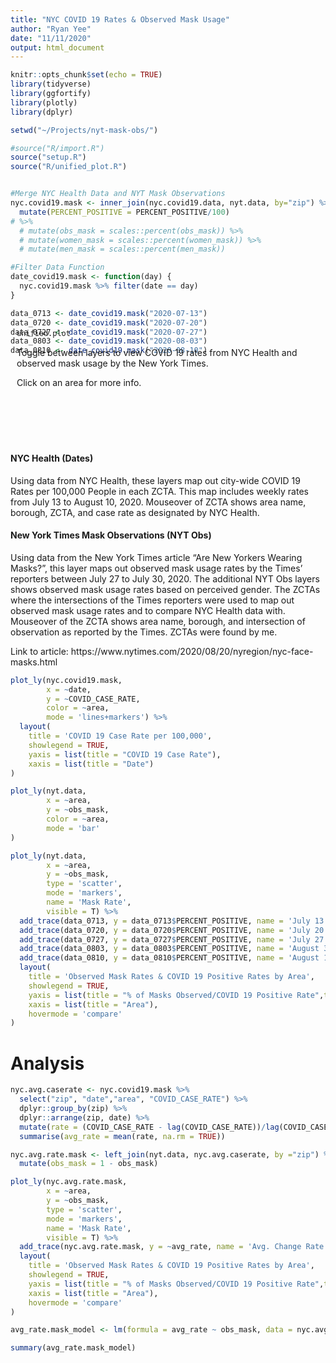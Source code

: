 ```yaml
---
title: "NYC COVID 19 Rates & Observed Mask Usage"
author: "Ryan Yee"
date: "11/11/2020"
output: html_document
---
```


```r
knitr::opts_chunk$set(echo = TRUE)
library(tidyverse)
library(ggfortify)
library(plotly)
library(dplyr)

setwd("~/Projects/nyt-mask-obs/")

#source("R/import.R")
source("setup.R")
source("R/unified_plot.R")


#Merge NYC Health Data and NYT Mask Observations
nyc.covid19.mask <- inner_join(nyc.covid19.data, nyt.data, by="zip") %>% 
  mutate(PERCENT_POSITIVE = PERCENT_POSITIVE/100)
# %>% 
  # mutate(obs_mask = scales::percent(obs_mask)) %>% 
  # mutate(women_mask = scales::percent(women_mask)) %>% 
  # mutate(men_mask = scales::percent(men_mask))

#Filter Data Function
date_covid19.mask <- function(day) {
  nyc.covid19.mask %>% filter(date == day)
}

data_0713 <- date_covid19.mask("2020-07-13")
data_0720 <- date_covid19.mask("2020-07-20")
data_0727 <- date_covid19.mask("2020-07-27")
data_0803 <- date_covid19.mask("2020-08-03")
data_0810 <- date_covid19.mask("2020-08-10")


```

<div style= "float:right;position: relative; top: -80px; padding:10px">

```r
unified.plot
```
Toggle between layers to view COVID 19 rates from NYC Health and observed mask usage by the New York Times. 

Click on an area for more info.

</div>

<p style="font-size:10px">
#### NYC Health (Dates)

Using data from NYC Health, these layers map out city-wide COVID 19 Rates per 100,000 People in each ZCTA. This map includes weekly rates from July 13 to August 10, 2020. Mouseover of ZCTA shows area name, borough, ZCTA, and case rate as designated by NYC Health.

#### New York Times Mask Observations (NYT Obs)

Using data from the New York Times article "Are New Yorkers Wearing Masks?", this layer maps out observed mask usage rates by the Times' reporters between July 27 to July 30, 2020. The additional NYT Obs layers shows observed mask usage rates based on perceived gender. The ZCTAs where the intersections of the Times reporters were used to map out observed mask usage rates and to compare NYC Health data with. Mouseover of the ZCTA shows area name, borough, and intersection of observation as reported by the Times. ZCTAs were found by me. 

Link to article:
https://www.nytimes.com/2020/08/20/nyregion/nyc-face-masks.html
</p>


```r
plot_ly(nyc.covid19.mask,
        x = ~date,
        y = ~COVID_CASE_RATE,
        color = ~area,
        mode = 'lines+markers') %>% 
  layout(
    title = 'COVID 19 Case Rate per 100,000',
    showlegend = TRUE,
    yaxis = list(title = "COVID 19 Case Rate"),
    xaxis = list(title = "Date")
)

```

```r
plot_ly(nyt.data,
        x = ~area,
        y = ~obs_mask,
        color = ~area,
        mode = 'bar'
)
```

```r
plot_ly(nyt.data,
        x = ~area,
        y = ~obs_mask,
        type = 'scatter',
        mode = 'markers',
        name = 'Mask Rate',
        visible = T) %>% 
  add_trace(data_0713, y = data_0713$PERCENT_POSITIVE, name = 'July 13', visible = T) %>% 
  add_trace(data_0720, y = data_0720$PERCENT_POSITIVE, name = 'July 20', visible = T) %>% 
  add_trace(data_0727, y = data_0727$PERCENT_POSITIVE, name = 'July 27', visible = T) %>% 
  add_trace(data_0803, y = data_0803$PERCENT_POSITIVE, name = 'August 3', visible = T) %>% 
  add_trace(data_0810, y = data_0810$PERCENT_POSITIVE, name = 'August 10', visible = T) %>% 
  layout(
    title = 'Observed Mask Rates & COVID 19 Positive Rates by Area',
    showlegend = TRUE,
    yaxis = list(title = "% of Masks Observed/COVID 19 Positive Rate",tickformat = "%"),
    xaxis = list(title = "Area"),
    hovermode = 'compare'
)
```

# Analysis

```r
nyc.avg.caserate <- nyc.covid19.mask %>% 
  select("zip", "date","area", "COVID_CASE_RATE") %>% 
  dplyr::group_by(zip) %>% 
  dplyr::arrange(zip, date) %>% 
  mutate(rate = (COVID_CASE_RATE - lag(COVID_CASE_RATE))/lag(COVID_CASE_RATE)) %>% 
  summarise(avg_rate = mean(rate, na.rm = TRUE))

nyc.avg.rate.mask <- left_join(nyt.data, nyc.avg.caserate, by ="zip") %>% 
  mutate(obs_mask = 1 - obs_mask)

```

```r
plot_ly(nyc.avg.rate.mask,
        x = ~area,
        y = ~obs_mask,
        type = 'scatter',
        mode = 'markers',
        name = 'Mask Rate',
        visible = T) %>% 
  add_trace(nyc.avg.rate.mask, y = ~avg_rate, name = 'Avg. Change Rate', visible = T) %>% 
  layout(
    title = 'Observed Mask Rates & COVID 19 Positive Rates by Area',
    showlegend = TRUE,
    yaxis = list(title = "% of Masks Observed/COVID 19 Positive Rate",tickformat = "%"),
    xaxis = list(title = "Area"),
    hovermode = 'compare'
)


```

```r
avg_rate.mask_model <- lm(formula = avg_rate ~ obs_mask, data = nyc.avg.rate.mask)

summary(avg_rate.mask_model)

```
